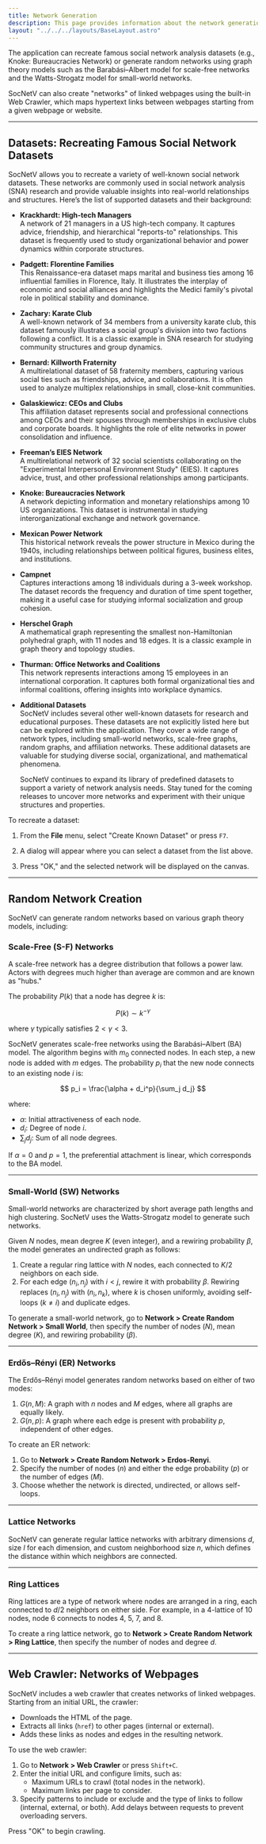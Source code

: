 ```yaml
---
title: Network Generation
description: This page provides information about the network generation routines and capabilities of SocNetV.
layout: "../../../layouts/BaseLayout.astro"
---
```




 The application can recreate famous social network analysis datasets (e.g., Knoke: Bureaucracies Network) or generate random networks using graph theory models such as the Barabási–Albert model for scale-free networks and the Watts-Strogatz model for small-world networks.

SocNetV can also create "networks" of linked webpages using the built-in Web Crawler, which maps hypertext links between webpages starting from a given webpage or website.

---

## Datasets: Recreating Famous Social Network Datasets

SocNetV allows you to recreate a variety of well-known social network datasets. These networks are commonly used in social network analysis (SNA) research and provide valuable insights into real-world relationships and structures. Here’s the list of supported datasets and their background:

- **Krackhardt: High-tech Managers**  
  A network of 21 managers in a US high-tech company. It captures advice, friendship, and hierarchical "reports-to" relationships. This dataset is frequently used to study organizational behavior and power dynamics within corporate structures.

- **Padgett: Florentine Families**  
  This Renaissance-era dataset maps marital and business ties among 16 influential families in Florence, Italy. It illustrates the interplay of economic and social alliances and highlights the Medici family's pivotal role in political stability and dominance.

- **Zachary: Karate Club**  
  A well-known network of 34 members from a university karate club, this dataset famously illustrates a social group's division into two factions following a conflict. It is a classic example in SNA research for studying community structures and group dynamics.

- **Bernard: Killworth Fraternity**  
  A multirelational dataset of 58 fraternity members, capturing various social ties such as friendships, advice, and collaborations. It is often used to analyze multiplex relationships in small, close-knit communities.

- **Galaskiewicz: CEOs and Clubs**  
  This affiliation dataset represents social and professional connections among CEOs and their spouses through memberships in exclusive clubs and corporate boards. It highlights the role of elite networks in power consolidation and influence.

- **Freeman’s EIES Network**  
  A multirelational network of 32 social scientists collaborating on the "Experimental Interpersonal Environment Study" (EIES). It captures advice, trust, and other professional relationships among participants.

- **Knoke: Bureaucracies Network**  
  A network depicting information and monetary relationships among 10 US organizations. This dataset is instrumental in studying interorganizational exchange and network governance.

- **Mexican Power Network**  
  This historical network reveals the power structure in Mexico during the 1940s, including relationships between political figures, business elites, and institutions.

- **Campnet**  
  Captures interactions among 18 individuals during a 3-week workshop. The dataset records the frequency and duration of time spent together, making it a useful case for studying informal socialization and group cohesion.

- **Herschel Graph**  
  A mathematical graph representing the smallest non-Hamiltonian polyhedral graph, with 11 nodes and 18 edges. It is a classic example in graph theory and topology studies.

- **Thurman: Office Networks and Coalitions**  
  This network represents interactions among 15 employees in an international corporation. It captures both formal organizational ties and informal coalitions, offering insights into workplace dynamics.

- **Additional Datasets**  
  SocNetV includes several other well-known datasets for research and educational purposes. These datasets are not explicitly listed here but can be explored within the application. They cover a wide range of network types, including small-world networks, scale-free graphs, random graphs, and affiliation networks. These additional datasets are valuable for studying diverse social, organizational, and mathematical phenomena.

  SocNetV continues to expand its library of predefined datasets to support a variety of network analysis needs. Stay tuned for the coming releases to uncover more networks and experiment with their unique structures and properties.


To recreate a dataset:


<Steps>

1. From the **File** menu, select "Create Known Dataset" or press `F7`.

2. A dialog will appear where you can select a dataset from the list above.

3. Press "OK," and the selected network will be displayed on the canvas.

</Steps>


---

## Random Network Creation

SocNetV can generate random networks based on various graph theory models, including:

### Scale-Free (S-F) Networks

A scale-free network has a degree distribution that follows a power law. Actors with degrees much higher than average are common and are known as "hubs."

The probability $P(k)$ that a node has degree $k$ is:

$$
P(k) \sim k^{-\gamma}
$$

where $\gamma$ typically satisfies $2 < \gamma < 3$.

SocNetV generates scale-free networks using the Barabási–Albert (BA) model. The algorithm begins with $m_0$ connected nodes. In each step, a new node is added with $m$ edges. The probability $p_i$ that the new node connects to an existing node $i$ is:

$$
p_i = \frac{\alpha + d_i^p}{\sum_j d_j}
$$

where:
- $\alpha$: Initial attractiveness of each node.
- $d_i$: Degree of node $i$.
- $\sum_j d_j$: Sum of all node degrees.

If $\alpha = 0$ and $p = 1$, the preferential attachment is linear, which corresponds to the BA model.

---

### Small-World (SW) Networks

Small-world networks are characterized by short average path lengths and high clustering. SocNetV uses the Watts-Strogatz model to generate such networks.

Given $N$ nodes, mean degree $K$ (even integer), and a rewiring probability $\beta$, the model generates an undirected graph as follows:

1. Create a regular ring lattice with $N$ nodes, each connected to $K/2$ neighbors on each side.
2. For each edge $(n_i, n_j)$ with $i < j$, rewire it with probability $\beta$. Rewiring replaces $(n_i, n_j)$ with $(n_i, n_k)$, where $k$ is chosen uniformly, avoiding self-loops ($k \neq i$) and duplicate edges.

To generate a small-world network, go to **Network > Create Random Network > Small World**, then specify the number of nodes ($N$), mean degree ($K$), and rewiring probability ($\beta$).

---

### Erdős–Rényi (ER) Networks

The Erdős–Rényi model generates random networks based on either of two modes:

1. $G(n, M)$: A graph with $n$ nodes and $M$ edges, where all graphs are equally likely.
2. $G(n, p)$: A graph where each edge is present with probability $p$, independent of other edges.

To create an ER network:
1. Go to **Network > Create Random Network > Erdos-Renyi**.
2. Specify the number of nodes ($n$) and either the edge probability ($p$) or the number of edges ($M$).
3. Choose whether the network is directed, undirected, or allows self-loops.

---

### Lattice Networks

SocNetV can generate regular lattice networks with arbitrary dimensions $d$, size $l$ for each dimension, and custom neighborhood size $n$, which defines the distance within which neighbors are connected.

---

### Ring Lattices

Ring lattices are a type of network where nodes are arranged in a ring, each connected to $d/2$ neighbors on either side. For example, in a 4-lattice of 10 nodes, node 6 connects to nodes 4, 5, 7, and 8.

To create a ring lattice network, go to **Network > Create Random Network > Ring Lattice**, then specify the number of nodes and degree $d$.

---

## Web Crawler: Networks of Webpages

SocNetV includes a web crawler that creates networks of linked webpages. Starting from an initial URL, the crawler:
- Downloads the HTML of the page.
- Extracts all links (`href`) to other pages (internal or external).
- Adds these links as nodes and edges in the resulting network.

To use the web crawler:
1. Go to **Network > Web Crawler** or press `Shift+C`.
2. Enter the initial URL and configure limits, such as:
   - Maximum URLs to crawl (total nodes in the network).
   - Maximum links per page to consider.
3. Specify patterns to include or exclude and the type of links to follow (internal, external, or both). Add delays between requests to prevent overloading servers.

Press "OK" to begin crawling.

